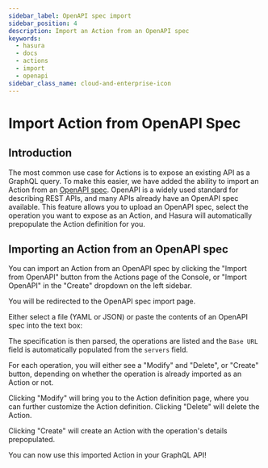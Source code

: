 ```yaml
---
sidebar_label: OpenAPI spec import
sidebar_position: 4
description: Import an Action from an OpenAPI spec
keywords:
  - hasura
  - docs
  - actions
  - import
  - openapi
sidebar_class_name: cloud-and-enterprise-icon
---
```



# Import Action from OpenAPI Spec

<ProductBadge ce free standard pro ee self />

## Introduction

The most common use case for Actions is to expose an existing API as a GraphQL query. To make this easier, we have added
the ability to import an Action from an [OpenAPI spec](https://swagger.io/specification/). OpenAPI is a widely used
standard for describing REST APIs, and many APIs already have an OpenAPI spec available. This feature allows you to
upload an OpenAPI spec, select the operation you want to expose as an Action, and Hasura will automatically prepopulate
the Action definition for you.


## Importing an Action from an OpenAPI spec

You can import an Action from an OpenAPI spec by clicking the "Import from OpenAPI" button from the Actions page of the
Console, or "Import OpenAPI" in the "Create" dropdown on the left sidebar.

<Thumbnail src="/img/actions/import-openapi.png" alt="Import from OpenAPI buttons" width="1000px" />

You will be redirected to the OpenAPI spec import page.

Either select a file (YAML or JSON) or paste the contents of an OpenAPI spec into the text box:

<Player src="/img/actions/actions_import_openapi_spec.webm" />

The specification is then parsed, the operations are listed and the `Base URL` field is automatically populated from the
`servers` field.

For each operation, you will either see a "Modify" and "Delete", or "Create" button, depending on whether the operation
is already imported as an Action or not.

Clicking "Modify" will bring you to the Action definition page, where you can further customize the Action definition.
Clicking "Delete" will delete the Action.

Clicking "Create" will create an Action with the operation's details prepopulated.

You can now use this imported Action in your GraphQL API!
